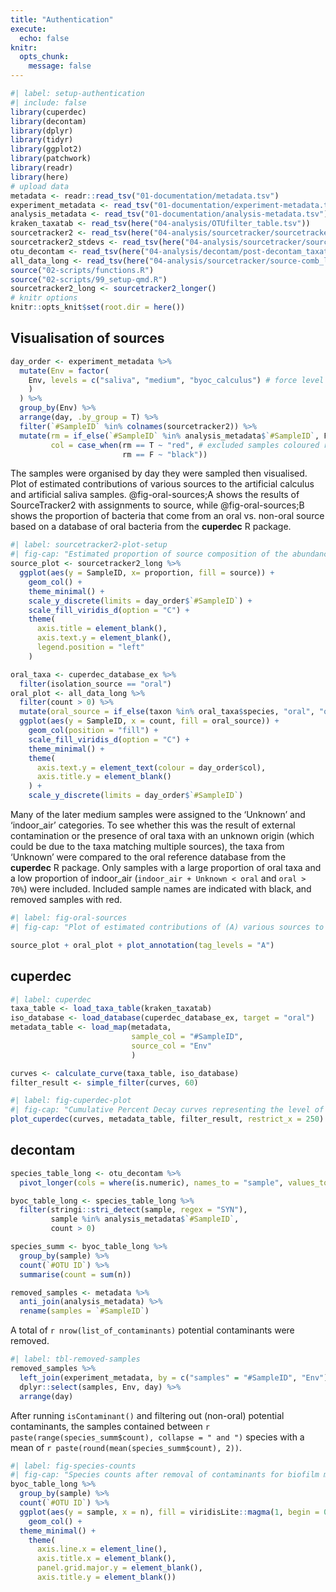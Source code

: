 ```yaml
---
title: "Authentication"
execute: 
  echo: false
knitr: 
  opts_chunk: 
    message: false
---
```


```r
#| label: setup-authentication
#| include: false
library(cuperdec)
library(decontam)
library(dplyr)
library(tidyr)
library(ggplot2)
library(patchwork)
library(readr)
library(here)
# upload data
metadata <- readr::read_tsv("01-documentation/metadata.tsv")
experiment_metadata <- read_tsv("01-documentation/experiment-metadata.tsv")
analysis_metadata <- read_tsv("01-documentation/analysis-metadata.tsv")
kraken_taxatab <- read_tsv(here("04-analysis/OTUfilter_table.tsv"))
sourcetracker2 <- read_tsv(here("04-analysis/sourcetracker/sourcetracker2_output/mixing_proportions.txt"))
sourcetracker2_stdevs <- read_tsv(here("04-analysis/sourcetracker/sourcetracker2_output/mixing_proportions_stds.txt")) 
otu_decontam <- read_tsv(here("04-analysis/decontam/post-decontam_taxatable.tsv"))
all_data_long <- read_tsv(here("04-analysis/sourcetracker/source-comb_long.tsv"))
source("02-scripts/functions.R")
source("02-scripts/99_setup-qmd.R")
sourcetracker2_long <- sourcetracker2_longer()
# knitr options
knitr::opts_knit$set(root.dir = here())
```


## Visualisation of sources

```r
day_order <- experiment_metadata %>%
  mutate(Env = factor(
    Env, levels = c("saliva", "medium", "byoc_calculus") # force level order so it doesn't order alphabetically
    ) 
  ) %>% 
  group_by(Env) %>%
  arrange(day, .by_group = T) %>%
  filter(`#SampleID` %in% colnames(sourcetracker2)) %>%
  mutate(rm = if_else(`#SampleID` %in% analysis_metadata$`#SampleID`, F, T),
         col = case_when(rm == T ~ "red", # excluded samples coloured red
                         rm == F ~ "black"))
```

The samples were organised by day they were sampled then visualised. 
Plot of estimated contributions of various sources to the artificial
calculus and artificial saliva samples.
@fig-oral-sources;A shows the results of SourceTracker2 with assignments to source,
while @fig-oral-sources;B shows the proportion of bacteria that come from
an oral vs. non-oral source based on a database of oral bacteria from the **cuperdec** R package.


```r
#| label: sourcetracker2-plot-setup
#| fig-cap: "Estimated proportion of source composition of the abundance-filtered oral biofilm model samples using SourceTracker2. Names of removed samples in red text."
source_plot <- sourcetracker2_long %>% 
  ggplot(aes(y = SampleID, x= proportion, fill = source)) +
    geom_col() +
    theme_minimal() +
    scale_y_discrete(limits = day_order$`#SampleID`) +
    scale_fill_viridis_d(option = "C") +
    theme(
      axis.title = element_blank(),
      axis.text.y = element_blank(),
      legend.position = "left"
    )

oral_taxa <- cuperdec_database_ex %>%
  filter(isolation_source == "oral")
oral_plot <- all_data_long %>% 
  filter(count > 0) %>% 
  mutate(oral_source = if_else(taxon %in% oral_taxa$species, "oral", "other")) %>%
  ggplot(aes(y = SampleID, x = count, fill = oral_source)) +
    geom_col(position = "fill") +
    scale_fill_viridis_d(option = "C") +
    theme_minimal() +
    theme(
      axis.text.y = element_text(colour = day_order$col),
      axis.title.y = element_blank()
    ) +
    scale_y_discrete(limits = day_order$`#SampleID`)
```

Many of the later medium samples were assigned to the 'Unknown' and 'indoor_air'
categories. To see whether this was the result of external
contamination or the presence of oral taxa with an unknown origin (which could be
due to the taxa matching multiple sources), the taxa from 'Unknown' were compared
to the oral reference database from the **cuperdec** R package. Only samples with
a large proportion of oral taxa and a low proportion of indoor_air
(`indoor_air + Unknown < oral` and `oral > 70%`) were included. Included sample
names are indicated with black, and removed samples with red.

```r
#| label: fig-oral-sources
#| fig-cap: "Plot of estimated contributions of (A) various sources to the model calculus and model saliva samples, and (B) grouped into oral and non-oral sources using the cuperdec database for oral samples. Samples are arranged from top to bottom by how late in the experiment they were sampled, with bottom being the earliest samples. Sample names in red indicate samples that were removed from further analysis due to contamination."

source_plot + oral_plot + plot_annotation(tag_levels = "A")
```


## cuperdec

```r
#| label: cuperdec
taxa_table <- load_taxa_table(kraken_taxatab)
iso_database <- load_database(cuperdec_database_ex, target = "oral")
metadata_table <- load_map(metadata,
                           sample_col = "#SampleID",
                           source_col = "Env"
                           )

curves <- calculate_curve(taxa_table, iso_database)
filter_result <- simple_filter(curves, 60)
```

```r
#| label: fig-cuperdec-plot
#| fig-cap: "Cumulative Percent Decay curves representing the level of 'endogenous' content of microbiome samples included in the study."
plot_cuperdec(curves, metadata_table, filter_result, restrict_x = 250)
```

## decontam

```r
species_table_long <- otu_decontam %>%
  pivot_longer(cols = where(is.numeric), names_to = "sample", values_to = "count")

byoc_table_long <- species_table_long %>% 
  filter(stringi::stri_detect(sample, regex = "SYN"),
         sample %in% analysis_metadata$`#SampleID`,
         count > 0)

species_summ <- byoc_table_long %>%
  group_by(sample) %>%
  count(`#OTU ID`) %>%
  summarise(count = sum(n))

removed_samples <- metadata %>%
  anti_join(analysis_metadata) %>%
  rename(samples = `#SampleID`)
```

A total of `r nrow(list_of_contaminants)` potential contaminants were removed.

```r
#| label: tbl-removed-samples
removed_samples %>%
  left_join(experiment_metadata, by = c("samples" = "#SampleID", "Env")) %>%
  dplyr::select(samples, Env, day) %>%
  arrange(day)
```

After running `isContaminant()` and filtering out (non-oral) potential contaminants,
the samples contained between
`r paste(range(species_summ$count), collapse = " and ")`
species with a mean of
`r paste(round(mean(species_summ$count), 2))`.

```r
#| label: fig-species-counts
#| fig-cap: "Species counts after removal of contaminants for biofilm model samples."
byoc_table_long %>% 
  group_by(sample) %>%
  count(`#OTU ID`) %>% 
  ggplot(aes(y = sample, x = n), fill = viridisLite::magma(1, begin = 0.5)) +
    geom_col() +
  theme_minimal() +
    theme(
      axis.line.x = element_line(),
      axis.title.x = element_blank(),
      panel.grid.major.y = element_blank(),
      axis.title.y = element_blank())
```

